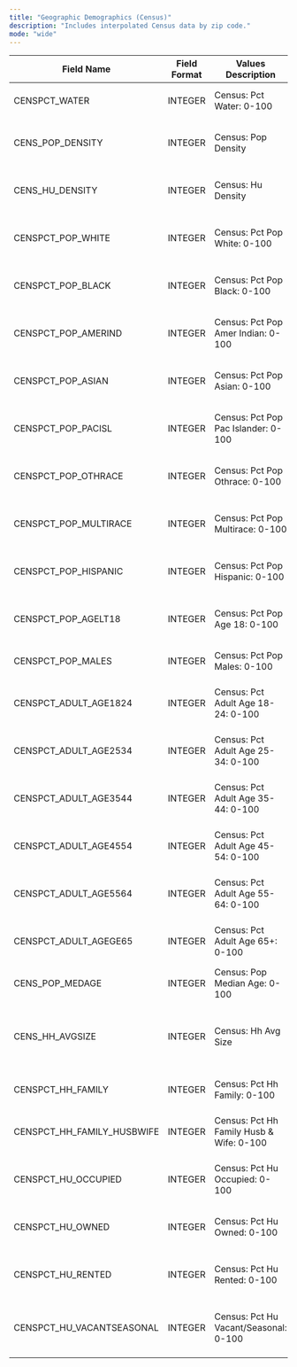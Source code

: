 ```yaml
---
title: "Geographic Demographics (Census)"
description: "Includes interpolated Census data by zip code."
mode: "wide"
---
```


<Card title="Return to Dictionary Overview" icon="arrow-left-long" horizontal href="/dict/data-dictionary">
  
</Card>

| **Field Name**             | **Field Format** | **Values Description**                   | **Detailed Field Descriptions**                                               |
| -------------------------- | ---------------- | ---------------------------------------- | ----------------------------------------------------------------------------- |
| CENSPCT_WATER              | INTEGER          | Census: Pct Water: 0-100                 | Percentage of Water in a given zip code                                       |
| CENS_POP_DENSITY           | INTEGER          | Census: Pop Density                      | Population Density per square mile in a given zip code                        |
| CENS_HU_DENSITY            | INTEGER          | Census: Hu Density                       | Housing Units Density per square mile in a given zip code                     |
| CENSPCT_POP_WHITE          | INTEGER          | Census: Pct Pop White: 0-100             | Percentage of White population in a given zip code                            |
| CENSPCT_POP_BLACK          | INTEGER          | Census: Pct Pop Black: 0-100             | Percentage of Black population in a given zip code                            |
| CENSPCT_POP_AMERIND        | INTEGER          | Census: Pct Pop Amer Indian: 0-100       | Percentage of Amer Indian population in a given zip code                      |
| CENSPCT_POP_ASIAN          | INTEGER          | Census: Pct Pop Asian: 0-100             | Percentage of Asian population in a given zip code                            |
| CENSPCT_POP_PACISL         | INTEGER          | Census: Pct Pop Pac Islander: 0-100      | Percentage of Pac Islander population in a given zip code                     |
| CENSPCT_POP_OTHRACE        | INTEGER          | Census: Pct Pop Othrace: 0-100           | Percentage of Other Races population in a given zip code                      |
| CENSPCT_POP_MULTIRACE      | INTEGER          | Census: Pct Pop Multirace: 0-100         | Percentage of Multi Race population in a given zip code                       |
| CENSPCT_POP_HISPANIC       | INTEGER          | Census: Pct Pop Hispanic: 0-100          | Percentage of Hispanic population in a given zip code                         |
| CENSPCT_POP_AGELT18        | INTEGER          | Census: Pct Pop Age 18: 0-100            | Percentage Population Under Age 18 in a given zip code                        |
| CENSPCT_POP_MALES          | INTEGER          | Census: Pct Pop Males: 0-100             | Percentage Males in a given zip code                                          |
| CENSPCT_ADULT_AGE1824      | INTEGER          | Census: Pct Adult Age 18-24: 0-100       | Percentage Adult Age 18-24 in a given zip code                                |
| CENSPCT_ADULT_AGE2534      | INTEGER          | Census: Pct Adult Age 25-34: 0-100       | Percentage Adult Age 25-34 in a given zip code                                |
| CENSPCT_ADULT_AGE3544      | INTEGER          | Census: Pct Adult Age 35-44: 0-100       | Percentage Adult Age 35-44 in a given zip code                                |
| CENSPCT_ADULT_AGE4554      | INTEGER          | Census: Pct Adult Age 45-54: 0-100       | Percentage Adult Age 45-54 in a given zip code                                |
| CENSPCT_ADULT_AGE5564      | INTEGER          | Census: Pct Adult Age 55-64: 0-100       | Percentage Adult Age 55-64 in a given zip code                                |
| CENSPCT_ADULT_AGEGE65      | INTEGER          | Census: Pct Adult Age 65\+: 0-100        | Percentage Adult Age 65\+ in a given zip code                                 |
| CENS_POP_MEDAGE            | INTEGER          | Census: Pop Median Age: 0-100            | Population Median Age in a given zip code                                     |
| CENS_HH_AVGSIZE            | INTEGER          | Census: Hh Avg Size                      | Average Household Size in a given zip code (not rounded to the nearest whole) |
| CENSPCT_HH_FAMILY          | INTEGER          | Census: Pct Hh Family: 0-100             | Percentage Hh Family in a given zip code                                      |
| CENSPCT_HH_FAMILY_HUSBWIFE | INTEGER          | Census: Pct Hh Family Husb & Wife: 0-100 | Percentage Hh Family Husband & Wife in a given zip code                       |
| CENSPCT_HU_OCCUPIED        | INTEGER          | Census: Pct Hu Occupied: 0-100           | Percentage Housing unit Occupied in a given zip code                          |
| CENSPCT_HU_OWNED           | INTEGER          | Census: Pct Hu Owned: 0-100              | Percentage Housing unit Owned in a given zip code                             |
| CENSPCT_HU_RENTED          | INTEGER          | Census: Pct Hu Rented: 0-100             | Percentage Housing unit Rented in a given zip code                            |
| CENSPCT_HU_VACANTSEASONAL  | INTEGER          | Census: Pct Hu Vacant/Seasonal: 0-100    | Percentage Housing unt Vacant/Seasonal in a given zip code                    |